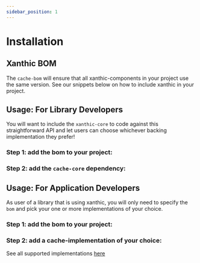 ```yaml
---
sidebar_position: 1
---
```



# Installation

## Xanthic BOM

The `cache-bom` will ensure that all xanthic-components in your project use the same version. See our snippets below on how to include xanthic in your project.

## Usage: For Library Developers

You will want to include the `xanthic-core` to code against this straightforward API and let users can choose whichever backing implementation they prefer!

### Step 1: add the bom to your project:

<JavaDependency group="io.github.xanthic.cache" name="cache-bom" version="0.4.1" bom="true" scope="api" />

### Step 2: add the `cache-core` dependency:

<JavaDependency group="io.github.xanthic.cache" name="cache-core" scope="api" />

## Usage: For Application Developers

As user of a library that is using xanthic, you will only need to specify the `bom` and pick your one or more implementations of your choice.

### Step 1: add the bom to your project:

<JavaDependency group="io.github.xanthic.cache" name="cache-bom" version="0.4.1" bom="true" scope="implementation" />

### Step 2: add a cache-implementation of your choice:

See all supported implementations [here](/provider/)

<JavaDependency group="io.github.xanthic.cache" name="cache-provider-caffeine3" scope="implementation" />
